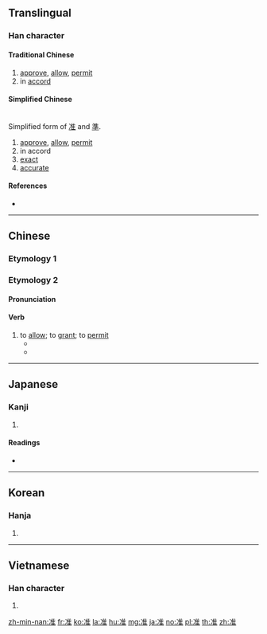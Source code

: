 {{also|準}}
==Translingual==

===Han character===

====Traditional Chinese====
{{Han char|rn=15|rad=冫|as=08|sn=10|four=30114|canj=IMOG|ids=⿰冫隹}}

# [[approve]], [[allow]], [[permit]]
# in [[accord]]

====Simplified Chinese====
{{Han char|rn=15|rad=冫|as=08|sn=10|four=30114|canj=IMOG|ids=⿰冫隹}}<br>
Simplified form of [[准]] and [[準]].

# [[approve]], [[allow]], [[permit]]
# in accord
# [[exact]]
# [[accurate]]

====References====
* {{Han ref|kx=0132.370|dkj=01661|dj=0296.250|hdz=10299.040|uh=51C6|ud=20934|bh=ADE3|bd=44515}}

----

==Chinese==

===Etymology 1===
{{zh-see|準}}

===Etymology 2===
{{zh-forms}}

====Pronunciation====
{{zh-pron
|m=zhǔn
|c=zeon2
|cat=v}}

====Verb====
{{zh-verb}}

# to [[allow]]; to [[grant]]; to [[permit]]
#* {{zh-usex|隻 准 攜帶 30 公斤 行李。|Only thirty kilos are '''allowed''' for personal luggage}}
#* {{zh-usex|旅館 准 不 准 住 小 孩 和 養 小 動物？|Does the hotel '''allow''' children or pets?}}

----

==Japanese==

===Kanji===
{{ja-kanji|grade=c|rs=冫08}}

# {{defn|lang=ja|sort=冫08}}

====Readings====
* {{ja-readings|goon=[[しゅん]] (shun)|kanon=[[しゅん]] (shun)|kanyoon=[[じゅん]] (jun)|kun=[[なぞらえる]] (nazoraeru)}}

----

==Korean==

===Hanja===
{{ko-hanja|hangeul=준|rv=jun|mr=chun}}

# {{defn|lang=ko|sort=冫08}}

----

==Vietnamese==

===Han character===
{{vi-hantu|[[chuẩn]], [[chốn]], [[chổn]], [[chõn]], [[chủn]], [[trốn]]|rs=冫08}}

# {{defn|lang=vi|sort=冫08}}

[[zh-min-nan:准]]
[[fr:准]]
[[ko:准]]
[[la:准]]
[[hu:准]]
[[mg:准]]
[[ja:准]]
[[no:准]]
[[pl:准]]
[[th:准]]
[[zh:准]]